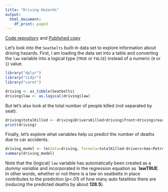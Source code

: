 ```yaml
---
title: "Driving Hazards"
output:
  html_document:
    df_print: paged
---
```

[Code repository](https://github.com/introdsci/DrivingHazards) and [Published copy](https://introdsci.github.io/DrivingHazards/)

Let's look into the `Seatbelts` built-in data set to explore information about driving hazards. First, I am loading the data set into a table and converting the `law` variable into a logical type (`TRUE` or `FALSE`) instead of a numeric (`0` or `1`) value.

```r
library("dplyr")
library("tidyr")
library("caret")

driving <- as_tibble(Seatbelts)
driving$law <- as.logical(driving$law)
```

But let's also look at the total number of people killed (not separated by seat).

```r
driving$totalKilled <- driving$DriversKilled+driving$front+driving$rear
print(driving)
```

Finally, let's explore what variables help us predict the number of deaths due to car accidents.

```r
driving_model <- lm(data=driving, formula=totalKilled~drivers+kms+PetrolPrice+law)
summary(driving_model)
```

Note that the (logical) `law` variable has automatically been created as a *dummy variable* and incorporated in the regression equation as `**lawTRUE**. In other words, whether or not there is a law on seatbelts in place contributes to the prediction (*p<.01*) of how many auto fatalities there are (*reducing* the predicted deaths by about **128.5**).
